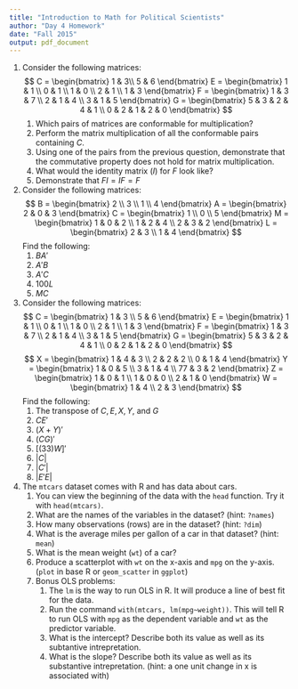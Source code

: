 ```yaml
---
title: "Introduction to Math for Political Scientists"
author: "Day 4 Homework"
date: "Fall 2015"
output: pdf_document
---
```


1. Consider the following matrices:
$$
C = 
\begin{bmatrix}
1 & 3\\
5 & 6
\end{bmatrix}
E = 
\begin{bmatrix}
1 & 1 \\
0 & 1 \\
1 & 0 \\
2 & 1 \\
1 & 3 
\end{bmatrix}
F = 
\begin{bmatrix}
1 & 3 & 7 \\
2 & 1 & 4 \\
3 & 1 & 5
\end{bmatrix}
G = 
\begin{bmatrix}
5 & 3 & 2 & 4 & 1 \\
0 & 2 & 1 & 2 & 0 
\end{bmatrix}
$$
    1. Which pairs of matrices are conformable for multiplication?
    2. Perform the matrix multiplication of all the conformable pairs containing $C$.
    3. Using one of the pairs from the previous question, demonstrate that the commutative property does not hold for matrix multiplication.
    4. What would the identity matrix ($I$) for $F$ look like? 
    5. Demonstrate that $FI = IF = F$

2. Consider the following matrices: 
$$
B = 
\begin{bmatrix}
2 \\ 
3 \\
1 \\
4 
\end{bmatrix}
A = 
\begin{bmatrix}
2 & 0 & 3
\end{bmatrix}
C = 
\begin{bmatrix}
1 \\
0 \\
5
\end{bmatrix}
M = 
\begin{bmatrix}
1 & 0 & 2 \\
1 & 2 & 4 \\
2 & 3 & 2 
\end{bmatrix}
L = 
\begin{bmatrix}
2 & 3 \\
1 & 4
\end{bmatrix}
$$
Find the following:
    1. $BA'$
    2. $A'B$
    3. $A'C$
    4. $100L$
    5. $MC$

3. Consider the following matrices: 
$$
C = 
\begin{bmatrix}
1 & 3 \\
5 & 6
\end{bmatrix}
E = 
\begin{bmatrix}
1 & 1 \\
0 & 1 \\
1 & 0 \\
2 & 1 \\
1 & 3 
\end{bmatrix}
F = 
\begin{bmatrix}
1 & 3 & 7 \\
2 & 1 & 4 \\
3 & 1 & 5
\end{bmatrix}
G = 
\begin{bmatrix}
5 & 3 & 2 & 4 & 1 \\
0 & 2 & 1 & 2 & 0
\end{bmatrix}
$$
$$
X = 
\begin{bmatrix}
1 & 4 & 3 \\
2 & 2 & 2 \\
0 & 1 & 4
\end{bmatrix}
Y = 
\begin{bmatrix}
1 & 0 & 5 \\
3 & 1 & 4 \\
77 & 3 & 2 
\end{bmatrix}
Z = 
\begin{bmatrix}
1 & 0 & 1 \\
1 & 0 & 0 \\
2 & 1 & 0 
\end{bmatrix}
W = 
\begin{bmatrix}
1 & 4 \\
2 & 3
\end{bmatrix}
$$
Find the following: 
    1. The transpose of $C, E, X, Y$, and $G$
    2. $CE'$
    3. $(X + Y)'$
    4. $(CG)'$
    5. $[(33)W]'$
    6. $|C|$
    7. $|C'|$
    8. $|E'E|$

4. The `mtcars` dataset comes with R and has data about cars.
    1. You can view the beginning of the data with the `head` function. Try it with `head(mtcars)`. 
    1. What are the names of the variables in the dataset? (hint: `?names`)
    2. How many observations (rows) are in the dataset? (hint: `?dim`)
    3. What is the average miles per gallon of a car in that dataset? (hint: `mean`)
    4. What is the mean weight (`wt`) of a car?
    5. Produce a scatterplot with `wt` on the x-axis and `mpg` on the y-axis. (`plot` in base R or `geom_scatter` in `ggplot`)
    6. Bonus OLS problems:
        1. The `lm` is the way to run OLS in R. It will produce a line of best fit for the data. 
        2. Run the command `with(mtcars, lm(mpg~weight))`. This will tell R to run OLS with `mpg` as the dependent variable and `wt` as the predictor variable. 
        3. What is the intercept? Describe both its value as well as its subtantive intrepretation.
        4. What is the slope? Describe both its value as well as its substantive intrepretation. (hint: a one unit change in x is associated with\ldots)